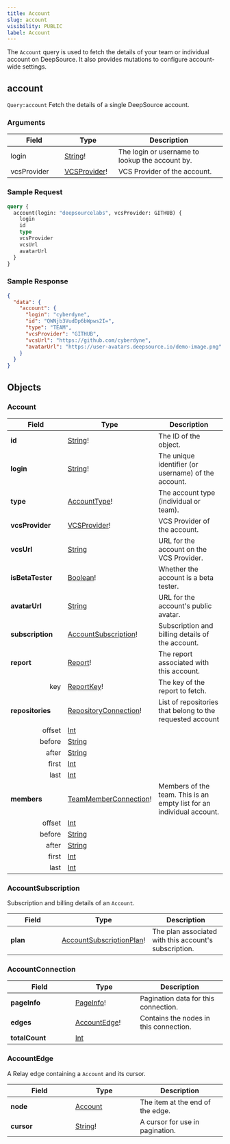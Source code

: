 ```yaml
---
title: Account
slug: account
visibility: PUBLIC
label: Account
---
```

The `Account` query is used to fetch the details of your team or individual account on DeepSource. It also provides mutations to configure account-wide settings.

## account

`Query:account` Fetch the details of a single DeepSource account.

### Arguments

<table>
  <thead>
    <tr>
      <th width="25%">Field</th>
      <th width="25%">Type</th>
      <th width="50%">Description</th>
    </tr>
  </thead>
  <tbody>
    <tr>
      <td>login</td>
      <td><a href="https://deepsource-docs.readme.io/docs/apis-reference-scalars#string">String</a>!</td>
      <td>
          The login or username to lookup the account by.
      </td>
    </tr>
    <tr>
      <td>vcsProvider</td>
      <td><a href="https://deepsource-docs.readme.io/docs/apis-reference-enums#vcsprovider">VCSProvider</a>!</td>
      <td>
          VCS Provider of the account.
      </td>
    </tr>
  </tbody>
</table>

### Sample Request

```graphql
query {
  account(login: "deepsourcelabs", vcsProvider: GITHUB) {
    login
    id
    type
    vcsProvider
    vcsUrl
    avatarUrl
  }
}
```

### Sample Response

```json
{
  "data": {
    "account": {
      "login": "cyberdyne",
      "id": "QWNjb3VudDp6bWpws2I=",
      "type": "TEAM",
      "vcsProvider": "GITHUB",
      "vcsUrl": "https://github.com/cyberdyne",
      "avatarUrl": "https://user-avatars.deepsource.io/demo-image.png"
    }
  }
}
```

## Objects

### Account

<table>
  <thead>
    <tr>
      <th width="30%">Field</th>
      <th width="30%">Type</th>
      <th width="40%">Description</th>
    </tr>
  </thead>
  <tbody>
    <tr>
      <td><strong>id</strong></td>
      <td><a href="https://deepsource-docs.readme.io/docs/apis-reference-scalars#string">String</a>!</td>
      <td>
        The ID of the object.
      </td>
    </tr>
    <tr>
      <td><strong>login</strong></td>
      <td><a href="https://deepsource-docs.readme.io/docs/apis-reference-scalars#string">String</a>!</td>
      <td>
        The unique identifier (or username) of the account.
      </td>
    </tr>
        <tr>
          <td><strong>type</strong></td>
          <td><a href="https://deepsource-docs.readme.io/docs/apis-reference-enums#accounttype">AccountType</a>!</td>
          <td>
            The account type (individual or team).
          </td>
        </tr>
        <tr>
          <td><strong>vcsProvider</strong></td>
          <td><a href="https://deepsource-docs.readme.io/docs/apis-reference-enums#vcsprovider">VCSProvider</a>!</td>
          <td>
            VCS Provider of the account.
          </td>
        </tr><tr>  
  <td><strong>vcsUrl</strong></td>  
  <td><a href="https://deepsource-docs.readme.io/docs/apis-reference-scalars#string">String</a></td>  
  <td>  
    URL for the account on the VCS Provider.  
  </td>  
        </tr>
         <tr>
          <td><strong>isBetaTester</strong></td>
          <td><a href="https://deepsource-docs.readme.io/docs/apis-reference-scalars#boolean">Boolean</a>!</td>
          <td>
            Whether the account is a beta tester.
          </td>
        </tr>
        <tr>
          <td><strong>avatarUrl</strong></td>
          <td><a href="https://deepsource-docs.readme.io/docs/apis-reference-scalars#string">String</a></td>
          <td>
            URL for the account's public avatar.
          </td>
        </tr><tr>
  <td><strong>subscription</strong></td>
  <td><a href="#accountsubscription">AccountSubscription</a>!</td>
  <td>
    Subscription and billing details of the account.
  </td>
</tr>
        <tr>
          <td><strong>report</strong></td>
          <td><a href="https://deepsource-docs.readme.io/docs/apis-reports-2">Report</a>!</td>
          <td>
            The report associated with this account.
          </td>
        </tr>
        <tr>
          <td align="right">key</td>
          <td><a href="https://deepsource-docs.readme.io/docs/apis-reference-enums#reportkey">ReportKey</a>!</td>
          <td>The key of the report to fetch.</td>
        </tr>
        <tr>
          <td><strong>repositories</strong></td>
          <td><a href="https://deepsource-docs.readme.io/docs/apis-repository#repositoryconnection">RepositoryConnection</a>!</td>
          <td>List of repositories that belong to the requested account</td>
        </tr>
        <tr>
          <td align="right">offset</td>
          <td><a href="https://deepsource-docs.readme.io/docs/apis-reference-scalars#int">Int</a></td>
          <td></td>
        </tr>
        <tr>
          <td align="right">before</td>
          <td><a href="https://deepsource-docs.readme.io/docs/apis-reference-scalars#string">String</a></td>
          <td></td>
        </tr>
        <tr>
          <td align="right">after</td>
          <td><a href="https://deepsource-docs.readme.io/docs/apis-reference-scalars#string">String</a></td>
          <td></td>
        </tr>
        <tr>
          <td align="right">first</td>
          <td><a href="https://deepsource-docs.readme.io/docs/apis-reference-scalars#int">Int</a></td>
          <td></td>
        </tr>
        <tr>
          <td align="right">last</td>
          <td><a href="https://deepsource-docs.readme.io/docs/apis-reference-scalars#int">Int</a></td>
          <td></td>
        </tr>
         <tr>
          <td><strong>members</strong></td>
          <td><a href="https://deepsource-docs.readme.io/docs/apis-team#teammemberconnection">TeamMemberConnection</a>!</td>
          <td>Members of the team. This is an empty list for an individual account.</td>
        </tr>
        <tr>
          <td align="right">offset</td>
          <td><a href="https://deepsource-docs.readme.io/docs/apis-reference-scalars#int">Int</a></td>
          <td></td>
        </tr>
        <tr>
          <td align="right">before</td>
          <td><a href="https://deepsource-docs.readme.io/docs/apis-reference-scalars#string">String</a></td>
          <td></td>
        </tr>
        <tr>
          <td align="right">after</td>
          <td><a href="https://deepsource-docs.readme.io/docs/apis-reference-scalars#string">String</a></td>
          <td></td>
        </tr>
        <tr>
          <td align="right">first</td>
          <td><a href="https://deepsource-docs.readme.io/docs/apis-reference-scalars#int">Int</a></td>
          <td></td>
        </tr>
        <tr>
          <td align="right">last</td>
          <td><a href="https://deepsource-docs.readme.io/docs/apis-reference-scalars#int">Int</a></td>
          <td></td>
        </tr>       
      </td>
    </tr>
  </tbody>
</table>

### AccountSubscription

Subscription and billing details of an `Account`.

<table>
  <thead>
    <tr>
      <th width="30%">Field</th>
      <th width="30%">Type</th>
      <th width="40%">Description</th>
    </tr>
  </thead>
  <tbody>
    <tr>
      <td><strong>plan</strong></td>
      <td><a href="/docs/apis-reference-enums#accountsubscriptionplan">AccountSubscriptionPlan</a>!</td>
      <td>
        The plan associated with this account's subscription.
      </td>
    </tr>
  </tbody>
</table>

### AccountConnection

<table>
  <thead>
    <tr>
      <th width="30%">Field</th>
      <th width="30%">Type</th>
      <th width="40%">Description</th>
    </tr>
  </thead>
  <tbody>
    <tr>
      <td><strong>pageInfo</strong></td>
      <td><a href="/docs/apis-reference-pagination#pageinfo">PageInfo</a>!</td>
      <td>
        Pagination data for this connection.
      </td>
    </tr>
    <tr>
      <td><strong>edges</strong></td>
      <td><a href="/docs/apis-account#accountedge">AccountEdge</a>!</td>
      <td>
        Contains the nodes in this connection.
      </td>
    </tr>
    <tr>
      <td><strong>totalCount</strong></td>
      <td><a href="/docs/apis-reference-scalars#int">Int</a></td>
      <td></td>
    </tr>
  </tbody>
</table>

### AccountEdge

A Relay edge containing a `Account` and its cursor.

<table>
  <thead>
    <tr>
      <th width="30%">Field</th>
      <th width="30%">Type</th>
      <th width="40%">Description</th>
    </tr>
  </thead>
  <tbody>
    <tr>
      <td><strong>node</strong></td>
      <td><a href="/docs/apis-account#account-1">Account</a></td>
      <td>
        The item at the end of the edge.
      </td>
    </tr>
    <tr>
      <td><strong>cursor</strong></td>
      <td><a href="/docs/apis-reference-scalars#string">String</a>!</td>
      <td>
        A cursor for use in pagination.
      </td>
    </tr>
  </tbody>
</table>
